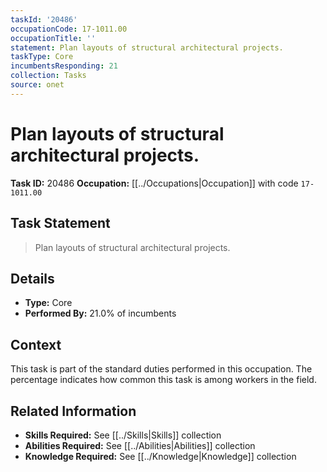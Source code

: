 ```yaml
---
taskId: '20486'
occupationCode: 17-1011.00
occupationTitle: ''
statement: Plan layouts of structural architectural projects.
taskType: Core
incumbentsResponding: 21
collection: Tasks
source: onet
---
```

# Plan layouts of structural architectural projects.

**Task ID:** 20486
**Occupation:** [[../Occupations|Occupation]] with code `17-1011.00`

## Task Statement

> Plan layouts of structural architectural projects.

## Details

- **Type:** Core
- **Performed By:** 21.0% of incumbents

## Context

This task is part of the standard duties performed in this occupation. The percentage indicates how common this task is among workers in the field.

## Related Information

- **Skills Required:** See [[../Skills|Skills]] collection
- **Abilities Required:** See [[../Abilities|Abilities]] collection
- **Knowledge Required:** See [[../Knowledge|Knowledge]] collection
